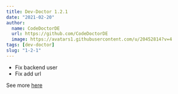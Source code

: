 ```yaml
---
title: Dev-Doctor 1.2.1
date: "2021-02-20"
author:
  name: CodeDoctorDE
  url: https://github.com/CodeDoctorDE
  image: https://avatars1.githubusercontent.com/u/20452814?v=4
tags: [dev-doctor]
slug: "1-2-1"
---
```


- Fix backend user
- Fix add url

See more [here](https://github.com/LinwoodCloud/dev_doctor/releases/tag/1.2.1)
